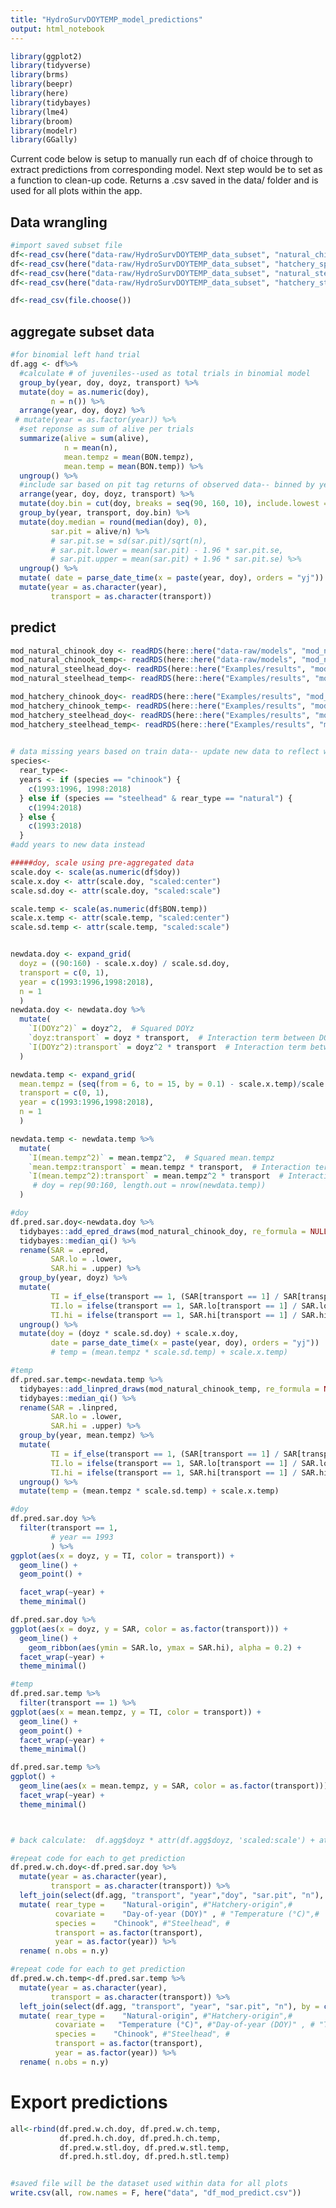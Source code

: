 ```yaml
---
title: "HydroSurvDOYTEMP_model_predictions"
output: html_notebook
---
```

```r
library(ggplot2)
library(tidyverse)
library(brms)
library(beepr)
library(here)
library(tidybayes)
library(lme4)
library(broom)
library(modelr)
library(GGally)
```



Current code below is setup to manually run each df of choice through to extract predictions from corresponding model. Next step would be to set as a function to clean-up code. Returns a .csv saved in the data/ folder and is used for all plots within the app. 


## Data wrangling

```r
#import saved subset file 
df<-read_csv(here("data-raw/HydroSurvDOYTEMP_data_subset", "natural_chinook_data_subset.csv"))
df<-read_csv(here("data-raw/HydroSurvDOYTEMP_data_subset", "hatchery_spsu_chinook_data_subset.csv"))
df<-read_csv(here("data-raw/HydroSurvDOYTEMP_data_subset", "natural_steelhead_data_subset.csv"))
df<-read_csv(here("data-raw/HydroSurvDOYTEMP_data_subset", "hatchery_steelhead_data_subset.csv"))

df<-read_csv(file.choose())
```

## aggregate subset data

```r
#for binomial left hand trial 
df.agg <- df%>% 
  #calculate # of juveniles--used as total trials in binomial model
  group_by(year, doy, doyz, transport) %>% 
  mutate(doy = as.numeric(doy),
         n = n()) %>% 
  arrange(year, doy, doyz) %>% 
 # mutate(year = as.factor(year)) %>% 
  #set reponse as sum of alive per trials 
  summarize(alive = sum(alive),
            n = mean(n),
            mean.tempz = mean(BON.tempz),
            mean.temp = mean(BON.temp)) %>% 
  ungroup() %>% 
  #include sar based on pit tag returns of observed data-- binned by year, weekly doy (doy.bin), and transport (ROR v Transport)
  arrange(year, doy, doyz, transport) %>% 
  mutate(doy.bin = cut(doy, breaks = seq(90, 160, 10), include.lowest = TRUE)) %>% 
  group_by(year, transport, doy.bin) %>% 
  mutate(doy.median = round(median(doy), 0),
         sar.pit = alive/n) %>% 
         # sar.pit.se = sd(sar.pit)/sqrt(n),
         # sar.pit.lower = mean(sar.pit) - 1.96 * sar.pit.se,
         # sar.pit.upper = mean(sar.pit) + 1.96 * sar.pit.se) %>% 
  ungroup() %>% 
  mutate( date = parse_date_time(x = paste(year, doy), orders = "yj")) %>% 
  mutate(year = as.character(year),
         transport = as.character(transport))

```

## predict

```r

mod_natural_chinook_doy <- readRDS(here::here("data-raw/models", "mod_natural_chinook_doy.rds"))
mod_natural_chinook_temp<- readRDS(here::here("data-raw/models", "mod_natural_chinook_temp.rds"))
mod_natural_steelhead_doy<- readRDS(here::here("Examples/results", "mod_natural_steelhead_doy.rds"))
mod_natural_steelhead_temp<- readRDS(here::here("Examples/results", "mod_natural_steelhead_temp.rds"))

mod_hatchery_chinook_doy<- readRDS(here::here("Examples/results", "mod_hatchery_chinook_doy.rds"))
mod_hatchery_chinook_temp<- readRDS(here::here("Examples/results", "mod_hatchery_chinook_temp.rds"))
mod_hatchery_steelhead_doy<- readRDS(here::here("Examples/results", "mod_hatchery_steelhead_doy.rds"))
mod_hatchery_steelhead_temp<- readRDS(here::here("Examples/results", "mod_hatchery_steelhead_temp.rds"))
  
```

```r
# data missing years based on train data-- update new data to reflect which spp/rear is being run
species<-
  rear_type<-
  years <- if (species == "chinook") {
    c(1993:1996, 1998:2018)
  } else if (species == "steelhead" & rear_type == "natural") {
    c(1994:2018)
  } else {
    c(1993:2018)
  }
#add years to new data instead

#####doy, scale using pre-aggregated data
scale.doy <- scale(as.numeric(df$doy))
scale.x.doy <- attr(scale.doy, "scaled:center")
scale.sd.doy <- attr(scale.doy, "scaled:scale")

scale.temp <- scale(as.numeric(df$BON.temp))
scale.x.temp <- attr(scale.temp, "scaled:center")
scale.sd.temp <- attr(scale.temp, "scaled:scale")


newdata.doy <- expand_grid(
  doyz = ((90:160) - scale.x.doy) / scale.sd.doy,
  transport = c(0, 1),
  year = c(1993:1996,1998:2018),
  n = 1
  ) 
newdata.doy <- newdata.doy %>%
  mutate(
    `I(DOYz^2)` = doyz^2,  # Squared DOYz
    `doyz:transport` = doyz * transport,  # Interaction term between DOYz and transport
    `I(DOYz^2):transport` = doyz^2 * transport  # Interaction term between squared DOYz and transport
  )

newdata.temp <- expand_grid(
  mean.tempz = (seq(from = 6, to = 15, by = 0.1) - scale.x.temp)/scale.sd.temp, #following range set by JG in first shiny edition 
  transport = c(0, 1),
  year = c(1993:1996,1998:2018),
  n = 1
  ) 

newdata.temp <- newdata.temp %>%
  mutate(
    `I(mean.tempz^2)` = mean.tempz^2,  # Squared mean.tempz
    `mean.tempz:transport` = mean.tempz * transport,  # Interaction term between mean.tempz and transport
    `I(mean.tempz^2):transport` = mean.tempz^2 * transport  # Interaction term between squared mean.tempz and transport
     # doy = rep(90:160, length.out = nrow(newdata.temp))
  )

```

```r
#doy
df.pred.sar.doy<-newdata.doy %>% 
  tidybayes::add_epred_draws(mod_natural_chinook_doy, re_formula = NULL, allow_new_levels = TRUE) %>% 
  tidybayes::median_qi() %>% 
  rename(SAR = .epred,
         SAR.lo = .lower,
         SAR.hi = .upper) %>%
  group_by(year, doyz) %>% 
  mutate( 
         TI = if_else(transport == 1, (SAR[transport == 1] / SAR[transport == 0]), NA),
         TI.lo = ifelse(transport == 1, SAR.lo[transport == 1] / SAR.lo[transport == 0], NA),
         TI.hi = ifelse(transport == 1, SAR.hi[transport == 1] / SAR.hi[transport == 0], NA)) %>% 
  ungroup() %>%
  mutate(doy = (doyz * scale.sd.doy) + scale.x.doy,
         date = parse_date_time(x = paste(year, doy), orders = "yj"))
         # temp = (mean.tempz * scale.sd.temp) + scale.x.temp)

#temp
df.pred.sar.temp<-newdata.temp %>% 
  tidybayes::add_linpred_draws(mod_natural_chinook_temp, re_formula = NULL, allow_new_levels = TRUE, transform =TRUE) %>% 
  tidybayes::median_qi() %>% 
  rename(SAR = .linpred,
         SAR.lo = .lower,
         SAR.hi = .upper) %>%
  group_by(year, mean.tempz) %>% 
  mutate( 
         TI = if_else(transport == 1, (SAR[transport == 1] / SAR[transport == 0]), NA),
         TI.lo = ifelse(transport == 1, SAR.lo[transport == 1] / SAR.lo[transport == 0], NA),
         TI.hi = ifelse(transport == 1, SAR.hi[transport == 1] / SAR.hi[transport == 0], NA)) %>% 
  ungroup() %>%
  mutate(temp = (mean.tempz * scale.sd.temp) + scale.x.temp)
```


```r
#doy
df.pred.sar.doy %>% 
  filter(transport == 1, 
         # year == 1993
         ) %>%
ggplot(aes(x = doyz, y = TI, color = transport)) + 
  geom_line() +
  geom_point() +

  facet_wrap(~year) +
  theme_minimal() 

df.pred.sar.doy %>% 
ggplot(aes(x = doyz, y = SAR, color = as.factor(transport))) + 
  geom_line() +
    geom_ribbon(aes(ymin = SAR.lo, ymax = SAR.hi), alpha = 0.2) +
  facet_wrap(~year) +
  theme_minimal() 

#temp
df.pred.sar.temp %>% 
  filter(transport == 1) %>%
ggplot(aes(x = mean.tempz, y = TI, color = transport)) + 
  geom_line() +
  geom_point() +
  facet_wrap(~year) +
  theme_minimal() 

df.pred.sar.temp %>% 
ggplot() + 
  geom_line(aes(x = mean.tempz, y = SAR, color = as.factor(transport))) +
  facet_wrap(~year) +
  theme_minimal() 



# back calculate:  df.agg$doyz * attr(df.agg$doyz, 'scaled:scale') + attr(df.agg$doyz, 'scaled:center')
```

```r
#repeat code for each to get prediction
df.pred.w.ch.doy<-df.pred.sar.doy %>% 
  mutate(year = as.character(year),
         transport = as.character(transport)) %>% 
  left_join(select(df.agg, "transport", "year","doy", "sar.pit", "n"), by = c("transport", "year", "doy")) %>% 
  mutate( rear_type =    "Natural-origin", #"Hatchery-origin",#
          covariate =    "Day-of-year (DOY)" , # "Temperature (°C)",#
          species =    "Chinook", #"Steelhead", #
          transport = as.factor(transport),
          year = as.factor(year)) %>% 
  rename( n.obs = n.y)

#repeat code for each to get prediction
df.pred.w.ch.temp<-df.pred.sar.temp %>% 
  mutate(year = as.character(year),
         transport = as.character(transport)) %>% 
  left_join(select(df.agg, "transport", "year", "sar.pit", "n"), by = c("transport", "year")) %>% 
  mutate( rear_type =    "Natural-origin", #"Hatchery-origin",#
          covariate =   "Temperature (°C)", #"Day-of-year (DOY)" , # "Temperature (°C)",#
          species =    "Chinook", #"Steelhead", #
          transport = as.factor(transport),
          year = as.factor(year)) %>% 
  rename( n.obs = n.y)

```

# Export predictions

```r
all<-rbind(df.pred.w.ch.doy, df.pred.w.ch.temp,
           df.pred.h.ch.doy, df.pred.h.ch.temp,
           df.pred.w.stl.doy, df.pred.w.stl.temp,
           df.pred.h.stl.doy, df.pred.h.stl.temp)


#saved file will be the dataset used within data for all plots
write.csv(all, row.names = F, here("data", "df_mod_predict.csv"))


```





